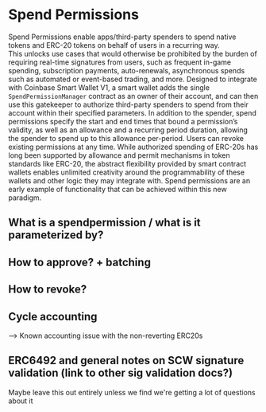 # Spend Permissions

Spend Permissions enable apps/third-party spenders to spend native tokens and ERC-20 tokens on behalf of users in a recurring way.  
This unlocks use cases that would otherwise be prohibited by the burden of requiring real-time signatures from users, such as frequent in-game spending,
subscription payments, auto-renewals, asynchronous spends such as automated or event-based trading, and more. Designed to integrate with Coinbase Smart Wallet V1,
a smart wallet adds the single `SpendPermissionManager` contract as an owner of their account, and can then use this gatekeeper to authorize third-party spenders
to spend from their account within their specified parameters. In addition to the spender, spend permissions specify the start and end times that bound a
permission’s validity, as well as an allowance and a recurring period duration, allowing the spender to spend up to this allowance per-period. Users can revoke
existing permissions at any time. While authorized spending of ERC-20s has long been supported by allowance and permit mechanisms in token standards like ERC-20,
the abstract flexibility provided by smart contract wallets enables unlimited creativity around the programmability of these wallets and other logic they may integrate with.
Spend permissions are an early example of functionality that can be achieved within this new paradigm.

## What is a spendpermission / what is it parameterized by?

## How to approve? + batching

## How to revoke?

## Cycle accounting

--> Known accounting issue with the non-reverting ERC20s

## ERC6492 and general notes on SCW signature validation (link to other sig validation docs?)

Maybe leave this out entirely unless we find we're getting a lot of questions about it

